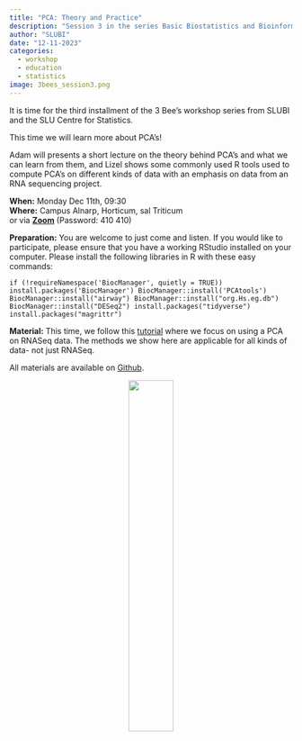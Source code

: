 ```yaml
---
title: "PCA: Theory and Practice"
description: "Session 3 in the series Basic Biostatistics and Bioinformatics"
author: "SLUBI"
date: "12-11-2023"
categories:
  - workshop
  - education
  - statistics
image: 3bees_session3.png
---
```


It is time for the third installment of the 3 Bee’s workshop series from SLUBI and the SLU Centre for Statistics. 

This time we will learn more about PCA’s!
 
Adam will presents a short lecture on the theory behind PCA’s and what we can learn from them, and Lizel shows some commonly used R tools used to compute PCA’s on different kinds of data with an emphasis on data from an RNA sequencing project.
 
**When:** Monday Dec 11th, 09:30 \
**Where:** Campus Alnarp, Horticum, sal Triticum\
or via **[Zoom](https://slu-se.zoom.us/j/69486568642)** (Password: 410 410)
  
**Preparation:** You are welcome to just come and listen. If you would like to participate, please ensure that you have a working RStudio installed on your computer. Please install the following libraries in R with these easy commands:

`if (!requireNamespace('BiocManager', quietly = TRUE))
  install.packages('BiocManager')
BiocManager::install('PCAtools')
BiocManager::install("airway")
BiocManager::install("org.Hs.eg.db")
BiocManager::install("DESeq2")
install.packages("tidyverse")
install.packages("magrittr")`
 
 
**Material:** This time, we follow this [tutorial](https://bioconductor.org/packages/devel/bioc/vignettes/PCAtools/inst/doc/PCAtools.html) where we focus on using a PCA on RNASeq data. The methods we show here are applicable for all kinds of data- not just RNASeq.
 

All materials are available on [Github](https://github.com/SLUBioinformaticsInfrastructure/Three_Bees_Workshop_Series).

<center>
![](../../../images/3bees_fulltext_ampersand2.png){.class width=40%}